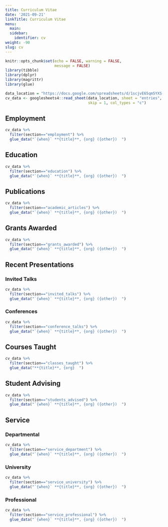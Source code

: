 ```yaml
---
title: Curriculum Vitae
date: '2021-09-21'
linkTitle: Curriculum Vitae
menu:
  main:
  sidebar:
    identifier: cv
weight: -90
slug: cv
---
```


```r
knitr::opts_chunk$set(echo = FALSE, warning = FALSE, 
                      message = FALSE)
library(tibble)
library(dplyr)
library(magrittr)
library(glue)
```


```r
data_location = "https://docs.google.com/spreadsheets/d/1scjvE65qm5YXS-JG4-CRPiLEqsz6p4y34WX6ipEct_w/edit#gid=917338460"
cv_data <- googlesheets4::read_sheet(data_location, sheet = "entries", 
                                     skip = 1, col_types = "c")
```


## Employment

```r
cv_data %>% 
  filter(section=="employment") %>%
  glue_data("`{when}` **{title}**, {org} ({other})  ")
```

## Education

```r
cv_data %>% 
  filter(section=="education") %>%
  glue_data("`{when}` **{title}**, {org} ({other})  ")
```

## Publications

```r
cv_data %>% 
  filter(section=="academic_articles") %>%
  glue_data("`{when}` **{title}**, {org} ({other})  ")
```

## Grants Awarded

```r
cv_data %>% 
  filter(section=="grants_awarded") %>%
  glue_data("`{when}` **{title}**, {org} ({other})  ")
```

## Recent Presentations

### Invited Talks

```r
cv_data %>% 
  filter(section=="invited_talks") %>%
  glue_data("`{when}` **{title}**, {org} ({other})  ")
```

### Conferences

```r
cv_data %>% 
  filter(section=="conference_talks") %>%
  glue_data("`{when}` **{title}**, {org} ({other})  ")
```

## Courses Taught

```r
cv_data %>% 
  filter(section=="classes_taught") %>%
  glue_data("**{title}**, {org}  ")
```

## Student Advising

```r
cv_data %>% 
  filter(section=="students_advised") %>%
  glue_data("`{when}` **{title}**, {org} ({other})  ")
```

## Service

### Departmental

```r
cv_data %>% 
  filter(section=="service_department") %>%
  glue_data("`{when}` **{title}**, {org} ({other})  ")
```

### University

```r
cv_data %>% 
  filter(section=="service_university") %>%
  glue_data("`{when}` **{title}**, {org} ({other})  ")
```

### Professional

```r
cv_data %>% 
  filter(section=="service_professional") %>%
  glue_data("`{when}` **{title}**, {org} ({other})  ")
```
